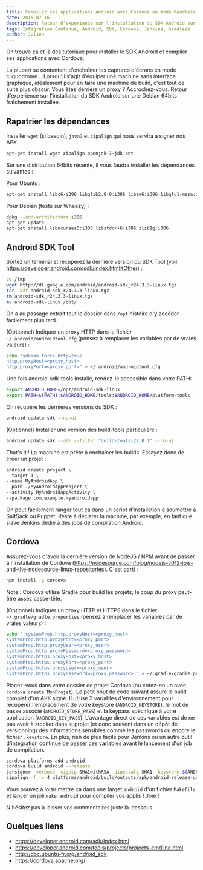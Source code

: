 ```yaml
---
title: Compiler ses applications Android avec Cordova en mode headless
date: 2015-07-16
description: Retour d'expérience sur l'installation du SDK Android sur une Debian 64bits fraîchement installée.
tags: Intégration Continue, Android, SDK, Cordova, Jenkins, headless
author: Julien
---
```


On trouve ça et là des tutoriaux pour installer le SDK Android et compiler ses applications avec Cordova.

La plupart se contentent d’enchaîner les captures d'écrans en mode cliquodrome... Lorsqu'il s'agit d'équiper une machine sans interface graphique, idéalement pour en faire une machine de build, c'est tout de suite plus obscur. Vous êtes derrière un proxy ? Accrochez-vous.
Retour d'expérience sur l'installation du SDK Android sur une Debian 64bits fraîchement installée.

## Rapatrier les dépendances

Installer `wget` (si besoin), `java7` et `zipalign` qui nous servira à signer nos APK.

```bash
apt-get install wget zipalign openjdk-7-jdk ant
```

Sur une distribution 64bits récente, il vous faudra installer les dépendances suivantes :

Pour Ubuntu :

```bash
apt-get install libc6-i386 libglib2.0-0:i386 libsm6:i386 libglu1-mesa:i386 libgl1-mesa-glx:i386 libxext6:i386 libxrender1:i386 libx11-6:i386 libfontconfig1:i386 lsb-core
```

Pour Debian (testé sur Wheezy) :

```bash
dpkg --add-architecture i386
apt-get update
apt-get install libncurses5:i386 libstdc++6:i386 zlib1g:i386
```

## Android SDK Tool

Sortez un terminal et récupérez la dernière version du SDK Tool (voir https://developer.android.com/sdk/index.html#Other) :

```bash
cd /tmp
wget http://dl.google.com/android/android-sdk_r24.3.3-linux.tgz
tar -xzf android-sdk_r24.3.3-linux.tgz
rm android-sdk_r24.3.3-linux.tgz
mv android-sdk-linux /opt/
```

On a au passage extrait tout le dossier dans `/opt` histoire d'y accéder facilement plus tard.

(Optionnel) Indiquer un proxy HTTP dans le fichier `~/.android/androidtool.cfg` (pensez à remplacer les variables par de vraies valeurs) :

```bash
echo "sdkman.force.http=true
http.proxyHost=<proxy_host>
http.proxyPort=<proxy_port>" > ~/.android/androidtool.cfg
```

Une fois android-sdk-tools installé, rendez-le accessible dans votre PATH:

```bash
export ANDROID_HOME=/opt/android-sdk-linux
export PATH=${PATH}:$ANDROID_HOME/tools:$ANDROID_HOME/platform-tools
```

On récupère les dernières versions du SDK :

```bash
android update sdk --no-ui
```

(Optionnel) Installer une version des build-tools particulière :

```bash
android update sdk --all --filter "build-tools-22.0.1" --no-ui
```

That's it ! La machine est prête à enchaîner les builds. Essayez donc de créer un projet :

```bash
android create project \
--target 1 \
--name MyAndroidApp \
--path ./MyAndroidAppProject \
--activity MyAndroidAppActivity \
--package com.example.myandroidapp
```

On peut facilement ranger tout ça dans un script d'installation à soumettre à SaltSack ou Puppet. Reste à déclarer la machine, par exemple, en tant que slave Jenkins dédié à des jobs de compilation Android.

## Cordova

Assurez-vous d'avoir la dernière version de NodeJS / NPM avant de passer à l'installation de Cordova (https://nodesource.com/blog/nodejs-v012-iojs-and-the-nodesource-linux-repositories). C'est parti :

```bash
npm install -g cordova
```

Note : Cordova utilise Gradle pour build les projets; le coup du proxy peut-être assez casse-tête.

(Optionnel) Indiquer un proxy HTTP et HTTPS dans le fichier `~/.gradle/gradle.properties` (pensez à remplacer les variables par de vraies valeurs) :

```bash
echo " systemProp.http.proxyHost=<proxy_host>
systemProp.http.proxyPort=<proxy_port>
systemProp.http.proxyUser=<proxy_user>
systemProp.http.proxyPassword=<proxy_password>
systemProp.https.proxyHost=<proxy_host>
systemProp.https.proxyPort=<proxy_port>
systemProp.https.proxyUser=<proxy_user>
systemProp.https.proxyPassword=<proxy_password> " > ~/.gradle/gradle.properties
```

Placez-vous dans votre dossier de projet Cordova (ou créez-en un avec `cordova create MonProjet`). Le petit bout de code suivant assure le build complet d'un APK signé. Il utilise 3 variables d'environnement pour récupérer l'emplacement de votre keystore (`ANDROID_KEYSTORE`), le mot de passe associé (`ANDROID_STORE_PASS`) et la keypass spécifique à votre application (`ANDROID_KEY_PASS`). L’avantage direct de ces variables est de ne pas avoir à stocker dans le projet (et donc souvent dans un dépôt de versionning) des informations sensibles comme les passwords ou encore le fichier `.keystore`. En plus, rien de plus facile pour Jenkins ou un autre outil d'intégration continue de passer ces variables avant le lancement d'un job de compilation.

```bash
cordova platforms add android
cordova build android --release
jarsigner -verbose -sigalg SHA1withRSA -digestalg SHA1 -keystore $(ANDROID_KEYSTORE) -storepass $(ANDROID_STORE_PASS) platforms/android/build/outputs/apk/android-release-unsigned.apk BatStat -keypass $(ANDROID_KEY_PASS)
zipalign -f -v 4 platforms/android/build/outputs/apk/android-release-unsigned.apk platforms/android/build/outputs/apk/android-release-signed.apk
```

Vous pouvez à loisir mettre ça dans une target `android` d'un fichier `Makefile` et lancer un joli `make android` pour compiler vos applis ! Joie !

N'hésitez pas à laisser vos commentaires juste là-dessous.

## Quelques liens

- https://developer.android.com/sdk/index.html
- https://developer.android.com/tools/projects/projects-cmdline.html
- http://doc.ubuntu-fr.org/android_sdk
- https://cordova.apache.org/
